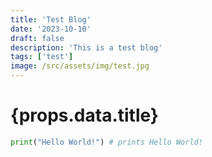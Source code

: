 ```yaml
---
title: 'Test Blog'
date: '2023-10-10'
draft: false
description: 'This is a test blog'
tags: ['test']
image: /src/assets/img/test.jpg
---
```




# {props.data.title}

<PostMetadata
  time={props.time}
  date={props.date}
  heroImage={heroImage}
  description={props.data.description}
/>



```python
print("Hello World!") # prints Hello World!
```
